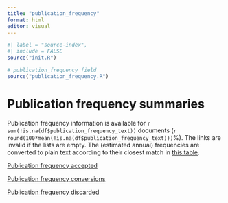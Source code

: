 ```yaml
---
title: "publication_frequency"
format: html
editor: visual
---
```


```r
#| label = "source-index",
#| include = FALSE
source("init.R")
```

```r
# publication_frequency field
source("publication_frequency.R")
```

# Publication frequency summaries

Publication frequency information is available for `r sum(!is.na(df$publication_frequency_text))` documents (`r round(100*mean(!is.na(df$publication_frequency_text)))`%). The links are invalid if the lists are empty. The (estimated annual) frequencies are converted to plain text according to their closest match in [this table](https://github.com/COMHIS/fennica/blob/master/inst/extdata/frequency_conversions.csv).

[Publication frequency accepted](output.tables/publication_frequency_accepted.csv)

[Publication frequency conversions](output.tables/publication_frequency_conversion.csv)

[Publication frequency discarded](output.tables/publication_frequency_discarded.csv)
